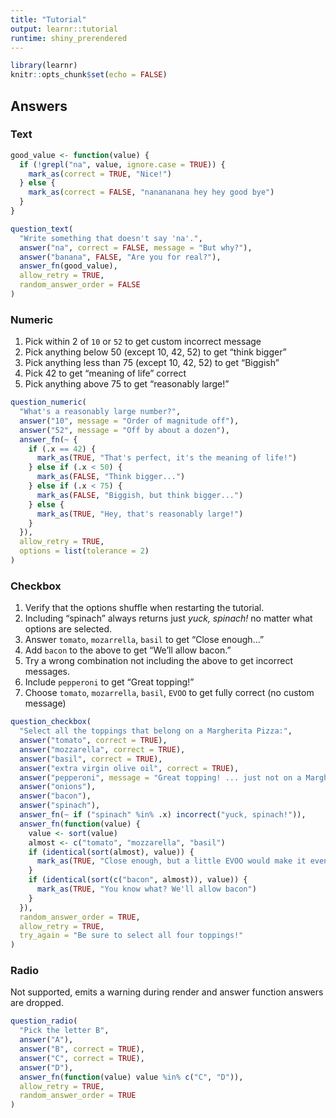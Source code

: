 ```yaml
---
title: "Tutorial"
output: learnr::tutorial
runtime: shiny_prerendered
---
```


```r
library(learnr)
knitr::opts_chunk$set(echo = FALSE)
```

## Answers

### Text

```r
good_value <- function(value) {
  if (!grepl("na", value, ignore.case = TRUE)) {
    mark_as(correct = TRUE, "Nice!")
  } else {
    mark_as(correct = FALSE, "nanananana hey hey good bye")
  }
}

question_text(
  "Write something that doesn't say 'na'.",
  answer("na", correct = FALSE, message = "But why?"),
  answer("banana", FALSE, "Are you for real?"),
  answer_fn(good_value),
  allow_retry = TRUE,
  random_answer_order = FALSE
)
```

### Numeric

1. Pick within 2 of `10` or `52` to get custom incorrect message
1. Pick anything below 50 (except 10, 42, 52) to get "think bigger"
1. Pick anything less than 75 (except 10, 42, 52)  to get "Biggish"
1. Pick 42 to get "meaning of life" correct
1. Pick anything above 75 to get "reasonably large!"

```r
question_numeric(
  "What's a reasonably large number?",
  answer("10", message = "Order of magnitude off"),
  answer("52", message = "Off by about a dozen"),
  answer_fn(~ {
    if (.x == 42) {
      mark_as(TRUE, "That's perfect, it's the meaning of life!")
    } else if (.x < 50) {
      mark_as(FALSE, "Think bigger...")
    } else if (.x < 75) {
      mark_as(FALSE, "Biggish, but think bigger...")
    } else {
      mark_as(TRUE, "Hey, that's reasonably large!")
    }
  }),
  allow_retry = TRUE,
  options = list(tolerance = 2)
)
```

### Checkbox

1. Verify that the options shuffle when restarting the tutorial.
1. Including "spinach" always returns just *yuck, spinach!* no matter what options are selected.
1. Answer `tomato`, `mozarrella`, `basil` to get "Close enough..."
1. Add `bacon` to the above to get "We'll allow bacon."
1. Try a wrong combination not including the above to get incorrect messages.
1. Include `pepperoni` to get "Great topping!"
1. Choose `tomato`, `mozarrella`, `basil`, `EVOO` to get fully correct (no custom message)

```r
question_checkbox(
  "Select all the toppings that belong on a Margherita Pizza:",
  answer("tomato", correct = TRUE),
  answer("mozzarella", correct = TRUE),
  answer("basil", correct = TRUE),
  answer("extra virgin olive oil", correct = TRUE),
  answer("pepperoni", message = "Great topping! ... just not on a Margherita Pizza"),
  answer("onions"),
  answer("bacon"),
  answer("spinach"),
  answer_fn(~ if ("spinach" %in% .x) incorrect("yuck, spinach!")),
  answer_fn(function(value) {
    value <- sort(value)
    almost <- c("tomato", "mozzarella", "basil")
    if (identical(sort(almost), value)) {
      mark_as(TRUE, "Close enough, but a little EVOO would make it even better.")
    }
    if (identical(sort(c("bacon", almost)), value)) {
      mark_as(TRUE, "You know what? We'll allow bacon")
    }
  }),
  random_answer_order = TRUE,
  allow_retry = TRUE,
  try_again = "Be sure to select all four toppings!"
)
```

### Radio

Not supported, emits a warning during render and answer function answers are dropped.

```r
question_radio(
  "Pick the letter B",
  answer("A"),
  answer("B", correct = TRUE),
  answer("C", correct = TRUE),
  answer("D"),
  answer_fn(function(value) value %in% c("C", "D")),
  allow_retry = TRUE,
  random_answer_order = TRUE
)
```
